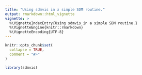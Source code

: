 ```yaml
---
title: "Using sdmvis in a simple SDM routine."
output: rmarkdown::html_vignette
vignette: >
  %\VignetteIndexEntry{Using sdmvis in a simple SDM routine.}
  %\VignetteEngine{knitr::rmarkdown}
  %\VignetteEncoding{UTF-8}
---
```


```r
knitr::opts_chunk$set(
  collapse = TRUE,
  comment = "#>"
)
```

```r
library(sdmvis)
```
